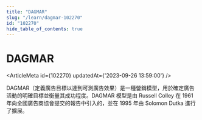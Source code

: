 ```yaml
---
title: "DAGMAR"
slug: "/learn/dagmar-102270"
id: "102270"
hide_table_of_contents: true
---
```



# DAGMAR

<ArticleMeta id={102270} updatedAt={'2023-09-26 13:59:00'} />
<div className='border-solid border-b border-t-0 my-4 border-[var(--ifm-color-gray-300)]' />

DAGMAR（定義廣告目標以達到可測廣告效果）是一種營銷模型，用於確定廣告活動的明確目標並衡量其成功程度。DAGMAR 模型是由 Russell Colley 在 1961 年向全國廣告商協會提交的報告中引入的，並在 1995 年由 Solomon Dutka 進行了擴展。
